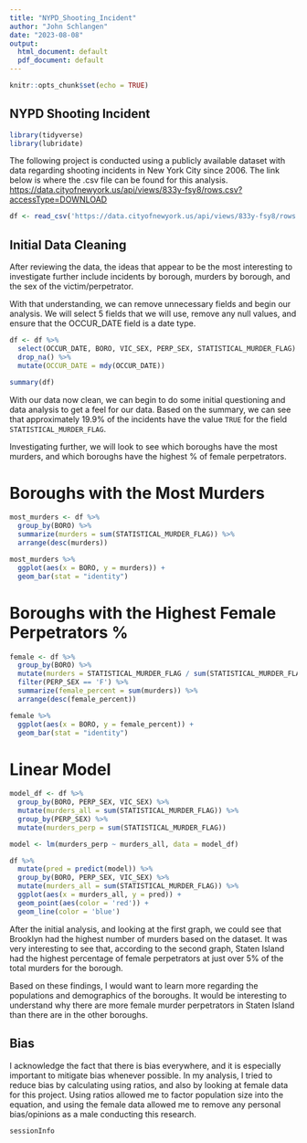 ---
title: "NYPD_Shooting_Incident"
author: "John Schlangen"
date: "2023-08-08"
output:
  html_document: default
  pdf_document: default
---

```{r setup, include=FALSE}
knitr::opts_chunk$set(echo = TRUE)
```

## NYPD Shooting Incident

```{r Libraries, include=FALSE}
library(tidyverse)
library(lubridate)
```


The following project is conducted using a publicly available dataset with data regarding shooting incidents in New York City since 2006. The link below is where the .csv file can be found for this analysis.
<https://data.cityofnewyork.us/api/views/833y-fsy8/rows.csv?accessType=DOWNLOAD>


```{r Import Data}
df <- read_csv('https://data.cityofnewyork.us/api/views/833y-fsy8/rows.csv?accessType=DOWNLOAD')
```

## Initial Data Cleaning

After reviewing the data, the ideas that appear to be the most interesting to investigate further include incidents by borough, murders by borough, and the sex of the victim/perpetrator.

With that understanding, we can remove unnecessary fields and begin our analysis. We will select 5 fields that we will use, remove any null values, and ensure that the OCCUR_DATE field is a date type.

```{r Data cleaning}
df <- df %>%
  select(OCCUR_DATE, BORO, VIC_SEX, PERP_SEX, STATISTICAL_MURDER_FLAG) %>%
  drop_na() %>%
  mutate(OCCUR_DATE = mdy(OCCUR_DATE))

summary(df)
```

With our data now clean, we can begin to do some initial questioning and data analysis to get a feel for our data. Based on the summary, we can see that approximately 19.9% of the incidents have the value `TRUE` for the field `STATISTICAL_MURDER_FLAG`.

Investigating further, we will look to see which boroughs have the most murders, and which boroughs have the highest % of female perpetrators.

# Boroughs with the Most Murders
```{r Boroughs - Murders}
most_murders <- df %>%
  group_by(BORO) %>%
  summarize(murders = sum(STATISTICAL_MURDER_FLAG)) %>%
  arrange(desc(murders))

most_murders %>%
  ggplot(aes(x = BORO, y = murders)) +
  geom_bar(stat = "identity")
```

# Boroughs with the Highest Female Perpetrators %
```{r Boroughs - Female}
female <- df %>%
  group_by(BORO) %>%
  mutate(murders = STATISTICAL_MURDER_FLAG / sum(STATISTICAL_MURDER_FLAG)) %>%
  filter(PERP_SEX == 'F') %>%
  summarize(female_percent = sum(murders)) %>%
  arrange(desc(female_percent))

female %>%
  ggplot(aes(x = BORO, y = female_percent)) +
  geom_bar(stat = "identity")
```

# Linear Model
```{r Model}
model_df <- df %>%
  group_by(BORO, PERP_SEX, VIC_SEX) %>%
  mutate(murders_all = sum(STATISTICAL_MURDER_FLAG)) %>%
  group_by(PERP_SEX) %>%
  mutate(murders_perp = sum(STATISTICAL_MURDER_FLAG))

model <- lm(murders_perp ~ murders_all, data = model_df)

df %>%
  mutate(pred = predict(model)) %>%
  group_by(BORO, PERP_SEX, VIC_SEX) %>%
  mutate(murders_all = sum(STATISTICAL_MURDER_FLAG)) %>%
  ggplot(aes(x = murders_all, y = pred)) +
  geom_point(aes(color = 'red')) +
  geom_line(color = 'blue')

```

After the initial analysis, and looking at the first graph, we could see that Brooklyn had the highest number of murders based on the dataset. It was very interesting to see that, according to the second graph, Staten Island had the highest percentage of female perpetrators at just over 5% of the total murders for the borough.

Based on these findings, I would want to learn more regarding the populations and demographics of the boroughs. It would be interesting to understand why there are more female murder perpetrators in Staten Island than there are in the other boroughs.

## Bias

I acknowledge the fact that there is bias everywhere, and it is especially important to mitigate bias whenever possible. In my analysis, I tried to reduce bias by calculating using ratios, and also by looking at female data for this project. Using ratios allowed me to factor population size into the equation, and using the female data allowed me to remove any personal bias/opinions as a male conducting this research.

```{r Summary}
sessionInfo

```